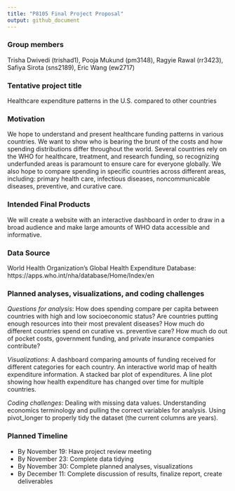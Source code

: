 ```yaml
---
title: "P8105 Final Project Proposal"
output: github_document
---
```


### Group members

Trisha Dwivedi (trishad1), Pooja Mukund (pm3148), Ragyie Rawal (rr3423), Safiya Sirota (sns2189), Eric Wang (ew2717)

### Tentative project title

Healthcare expenditure patterns in the U.S. compared to other countries

### Motivation

We hope to understand and present healthcare funding patterns in various countries. We want to show who is bearing the brunt of the costs and how spending distributions differ throughout the world. Several countries rely on the WHO for healthcare, treatment, and research funding, so recognizing underfunded areas is paramount to ensure care for everyone globally. We also hope to compare spending in specific countries across different areas, including: primary health care, infectious diseases, noncommunicable diseases, preventive, and curative care. 

### Intended Final Products

We will create a website with an interactive dashboard in order to draw in a broad audience and make large amounts of WHO data accessible and informative. 

### Data Source

World Health Organization's Global Health Expenditure Database: https://apps.who.int/nha/database/Home/Index/en

### Planned analyses, visualizations, and coding challenges

*Questions for analysis*: How does spending compare per capita between countries with high and low socioeconomic status? Are countries putting enough resources into their most prevalent diseases? How much do different countries spend on curative vs. preventive care? How much do out of pocket costs, government funding, and private insurance companies contribute?

*Visualizations*: A dashboard comparing amounts of funding received for different categories for each country. An interactive world map of health expenditure information. A stacked bar plot of expenditures. A line plot showing how health expenditure has changed over time for multiple countries.

*Coding challenges*: Dealing with missing data values. Understanding economics terminology and pulling the correct variables for analysis. Using pivot_longer to properly tidy the dataset (the current columns are years).

### Planned Timeline

* By November 19: Have project review meeting
* By November 23: Complete data tidying 
* By November 30: Complete planned analyses, visualizations
* By December 11: Complete discussion of results, finalize report, create deliverables
